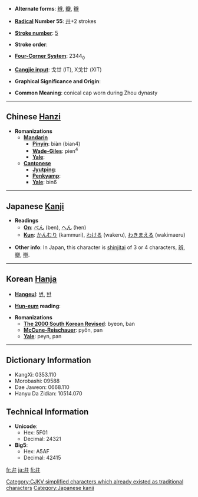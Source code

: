 * '''Alternate forms''': [[辨]], [[瓣]], [[辯]]

* '''[[Wiktionary:Chinese radical index| Radical]] Number 55''': [[Wiktionary:Chinese radical index 廾|廾]]+2 strokes

* '''[[Wiktionary:Chinese total strokes index|Stroke number]]''': [[Wiktionary:Chinese total strokes index 5|5]]

* '''Stroke order''': 

* '''[[Wiktionary:Chinese four corner index|Four-Corner System]]''': 2344<sub>0</sub>

* '''[[Wiktionary:Chinese Cangjie index|Cangjie input]]''': 戈廿 (IT), X戈廿 (XIT)

* '''Graphical Significance and Origin''': 

* '''Common Meaning''': conical cap worn during Zhou dynasty

----

== Chinese [[Hanzi]] ==

* '''Romanizations'''
** '''[[Mandarin]]'''
*** '''[[Pinyin]]''': biàn (bian4)
*** '''[[Wade-Giles]]''': pien<sup>4</sup>
*** '''[[Yale]]''': 
** '''[[Cantonese]]'''
*** '''[[Jyutping]]''':
*** '''[[Penkyamp]]''': 
*** '''[[Yale]]''': bin6


----

== Japanese [[Kanji]] ==

* '''Readings'''
** '''[[On]]''': [[べん]] (ben), [[へん]] (hen)
** '''[[Kun]]''': [[かんむり]] (kammuri), [[わける]] (wakeru), [[わきまえる]] (wakimaeru)

* '''Other info''': In Japan, this character is [[shinjitai]] of 3 or 4 characters, [[辨]], [[瓣]], [[辯]]. 

----

== Korean [[Hanja]] ==

* '''[[Hangeul]]''': [[변]], [[반]]

* '''[[Hun-eum]] reading''': 

* '''Romanizations'''
** '''[[The 2000 South Korean Revised Romanization|The 2000 South Korean Revised]]''': byeon, ban
** '''[[McCune-Reischauer]]''': pyŏn, pan
** '''[[Yale]]''': peyn, pan

----

== Dictionary Information ==

* KangXi: 0353.110
* Morobashi: 09588
* Dae Jaweon: 0668.110
* Hanyu Da Zidian: 10514.070

== Technical Information ==

* '''Unicode''':
** Hex: 5F01
** Decimal: 24321
* '''Big5''':
** Hex: A5AF
** Decimal: 42415

[[Category:CJKV simplified characters which already existed as traditional characters]]
[[Category:Japanese kanji]]

[[fr:弁]]
[[ja:弁]]
[[fi:弁]]
